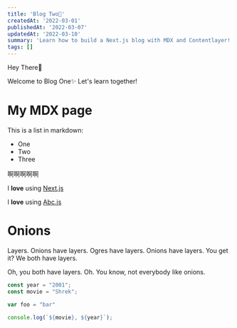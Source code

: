 ```yaml
---
title: 'Blog Two🚀'
createdAt: '2022-03-01'
publishedAt: '2022-03-07'
updatedAt: '2022-03-10'
summary: 'Learn how to build a Next.js blog with MDX and Contentlayer!'
tags: []
---
```


Hey There👋

Welcome to Blog One✨ Let's learn together!

# My MDX page

This is a list in markdown:

- One
- Two
- Three

啊啊啊啊啊

I **love** using [Next.js](https://nextjs.org/)

I **love** using [Abc.js](#abc)

# Onions

Layers. Onions have layers. Ogres have layers. Onions have layers. You get it? We both have layers.

Oh, you both have layers. Oh. You know, not everybody like onions.

```js {2}
const year = "2001";
const movie = "Shrek";

var foo = "bar"

console.log(`${movie}, ${year}`);
```